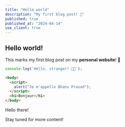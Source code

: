 ```yaml
---
title: "Hello world"
description: "My first blog post! 🎉"
published: true
published_at: "2024-04-14"
use_client: true
---
```


## Hello world!

This marks my first blog post on my <Gradient>**personal website**</Gradient>! 🎉

```javascript
console.log(`Hello, stranger! 👋🏼`);
```

```html highlight="2-4"
<body>
  <script>
    alert("Je m'appelle Bhanu Prasad");
  </script>
  <h1>Bonjour</h1>
</body>
```

<ChameleonHighlight className="font-bold leading-normal -tracking-[0.065em] [font-size:clamp(4rem,_10vw,_10rem)]">
  Hello there!
</ChameleonHighlight>

<InfoBlock>
  <p>Stay tuned for more content!</p>
</InfoBlock>
